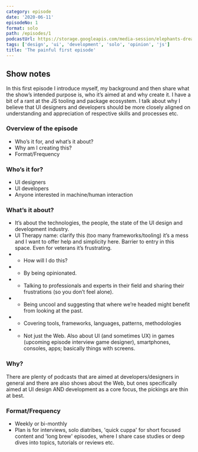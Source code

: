 ```yaml
---
category: episode
date: '2020-06-11'
episodeNo: 1
format: solo
path: /episodes/1
podcastUrl: https://storage.googleapis.com/media-session/elephants-dream/the-wires.mp3
tags: ['design', 'ui', 'development', 'solo', 'opinion', 'js']
title: 'The painful first episode'
---
```


## Show notes

In this first episode I introduce myself, my background and then share what the show’s intended purpose is, who it’s aimed at and why create it. I have a bit of a rant at the JS tooling and package ecosystem. I talk about why I believe that UI designers and developers should be more closely aligned on understanding and appreciation of respective skills and processes etc.

### Overview of the episode

- Who’s it for, and what’s it about?
- Why am I creating this?
- Format/Frequency

### Who’s it for?

- UI designers
- UI developers
- Anyone interested in machine/human interaction

### What’s it about?

- It’s about the technologies, the people, the state of the UI design and development industry.
- UI Therapy name: clarify this (too many frameworks/tooling) it’s a mess and I want to offer help and simplicity here. Barrier to entry in this space. Even for veterans it’s frustrating.
- - How will I do this?
- - By being opinionated.
- - Talking to professionals and experts in their field and sharing their frustrations (so you don’t feel alone).
- - Being uncool and suggesting that where we’re headed might benefit from looking at the past.
- - Covering tools, frameworks, languages, patterns, methodologies
- - Not just the Web. Also about UI (and sometimes UX) in games (upcoming episode interview game designer), smartphones, consoles, apps; basically things with screens.

### Why?

There are plenty of podcasts that are aimed at developers/designers in general and there are also shows about the Web, but ones specifically aimed at UI design AND development as a core focus, the pickings are thin at best.

### Format/Frequency

- Weekly or bi-monthly
- Plan is for interviews, solo diatribes, 'quick cuppa' for short focused content and 'long brew' episodes, where I share case studies or deep dives into topics, tutorials or reviews etc.
